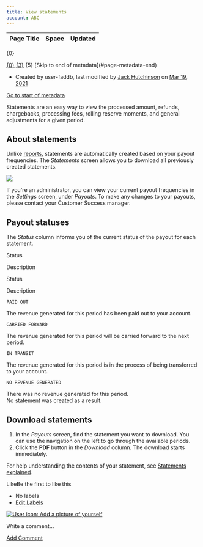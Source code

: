 ```yaml
---
title: View statements
account: ABC
---
```


<table class="aui"> <thead> <tr class="header"> <th class="search-result-title">Page Title</th> <th class="search-result-space">Space</th> <th class="search-result-date">Updated</th> </tr> </thead> </table> <p class="search-result-count">{0}</p> <tr class="search-result"> <td class="search-result-title"><a href="{1}" class="content-type-{2}"><span>{0}</span></a></td> <td class="search-result-space"><a class="space" href="/display/{4}/" title="{3}">{3}</a></td> <td class="search-result-date"><span class="date" title="{6}">{5}</span></td> </tr> [Skip to end of metadata](#page-metadata-end)

*   Created by user-faddb, last modified by [Jack Hutchinson](    /display/~jack.hutchinson
    ) on [Mar 19, 2021](/pages/diffpagesbyversion.action?pageId=2785635&selectedPageVersions=3&selectedPageVersions=4 "Show changes")

[Go to start of metadata](#page-metadata-start)

Statements are an easy way to view the processed amount, refunds, chargebacks, processing fees, rolling reserve moments, and general adjustments for a given period.

About statements
----------------

Unlike [reports](/display/DOCS/Generate+reports), statements are automatically created based on your payout frequencies. The _Statements_ screen allows you to download all previously created statements.

![](/download/attachments/2785635/hub-statements.png?version=1&modificationDate=1586440459202&api=v2)

If you're an administrator, you can view your current payout frequencies in the _Settings_ screen, under _Payouts_. To make any changes to your payouts, please contact your Customer Success manager.

Payout statuses
---------------

The _Status_ column informs you of the current status of the payout for each statement.

Status

Description

Status

Description

`PAID OUT`

The revenue generated for this period has been paid out to your account.

`CARRIED FORWARD`

The revenue generated for this period will be carried forward to the next period.

`IN TRANSIT`

The revenue generated for this period is in the process of being transferred to your account.

`NO REVENUE GENERATED`

There was no revenue generated for this period.  
No statement was created as a result.

Download statements
-------------------

1.  In the _Payouts_ screen, find the statement you want to download. You can use the navigation on the left to go through the available periods.
2.  Click the **PDF** button in the _Download_ column. The download starts immediately.

For help understanding the contents of your statement, see [Statements explained](/display/DOCS/Statements+explained).

LikeBe the first to like this

*   No labels
*   [Edit Labels](# "Edit Labels (Type 'l')")

[![User icon: Add a picture of yourself](/s/en_GB/7901/abf7b35644d5a5d1d7e4b0969a83e8eb2b569fb5/_/images/icons/profilepics/add_profile_pic.svg)](/users/profile/editmyprofilepicture.action)

Write a comment…

[Add Comment](/display/DOCS/View+statements?showComments=true&showCommentArea=true#addcomment)